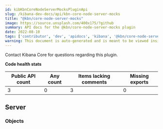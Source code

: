 ```yaml
---
id: kibKbnCoreNodeServerMocksPluginApi
slug: /kibana-dev-docs/api/kbn-core-node-server-mocks
title: "@kbn/core-node-server-mocks"
image: https://source.unsplash.com/400x175/?github
summary: API docs for the @kbn/core-node-server-mocks plugin
date: 2022-08-10
tags: ['contributor', 'dev', 'apidocs', 'kibana', '@kbn/core-node-server-mocks']
warning: This document is auto-generated and is meant to be viewed inside our experimental, new docs system. Reach out in #docs-engineering for more info.
---
```




Contact Kibana Core for questions regarding this plugin.

**Code health stats**

| Public API count  | Any count | Items lacking comments | Missing exports |
|-------------------|-----------|------------------------|-----------------|
| 3 | 0 | 3 | 0 |

## Server

### Objects
<DocDefinitionList data={kbnCoreNodeServerMocksObj.server.objects}/>


